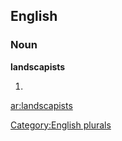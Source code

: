 
==English==

===Noun===
'''landscapists'''

# {{plural of|[[landscapist]]}}

[[Category:English plurals]]

[[ar:landscapists]]